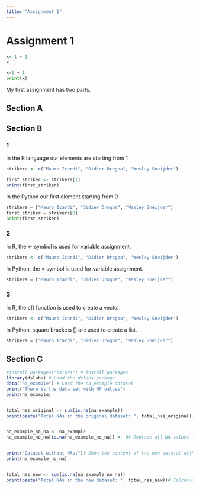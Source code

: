 ```yaml
---
title: "Assignment 1"
---
```


# Assignment 1

```r
x<-1 + 1
x
```

```python
x=1 + 1
print(x)
```

My first assignment has two parts.

## Section A

## Section B

### 1

In the R language our elements are starting from 1

```r
strikers <- c("Mauro Icardi", "Didier Drogba", "Wesley Sneijder")

first_striker <- strikers[1]
print(first_striker)
```

In the Python our first element starting from 0

```python
strikers = ["Mauro Icardi", "Didier Drogba", "Wesley Sneijder"]
first_striker = strikers[0]
print(first_striker)

```

### 2

In R, the \<- symbol is used for variable assignment.

```r
strikers <- c("Mauro Icardi", "Didier Drogba", "Wesley Sneijder")
```

In Python, the = symbol is used for variable assignment.

```python
strikers = ["Mauro Icardi", "Didier Drogba", "Wesley Sneijder"]
```

### 3

In R, the c() function is used to create a vector.

```r
strikers <- c("Mauro Icardi", "Didier Drogba", "Wesley Sneijder")

```

In Python, square brackets \[\] are used to create a list.

```python
strikers = ["Mauro Icardi", "Didier Drogba", "Wesley Sneijder"]

```

## Section C

```r

#install.packages("dslabs") # install packages
library(dslabs) # Load the dslabs package
data("na_example") # Load the na_example dataset
print("There is the data set with NA values")
print(na_example)


total_nas_original <- sum(is.na(na_example))
print(paste("Total NAs in the original dataset: ", total_nas_original))


na_example_no_na <- na_example
na_example_no_na[is.na(na_example_no_na)] <- 0# Replace all NA values in the na_example dataset with 0


print("Dataset without NAs:")# Show the content of the new dataset without NAs
print(na_example_no_na)


total_nas_new <- sum(is.na(na_example_no_na))
print(paste("Total NAs in the new dataset: ", total_nas_new))# Calculate and print the total number of NAs in the new dataset




```
